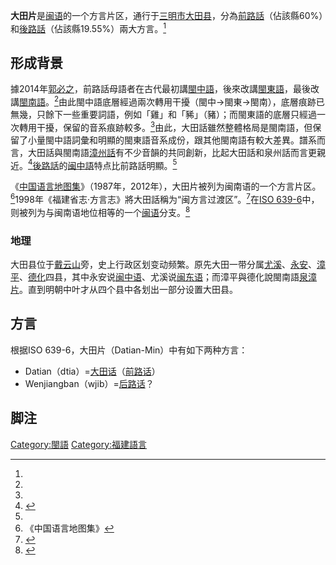 {{Infobox Language
|name= 大田片
|nativename= 
|states= {{CHN}}[[福建省|福建省]][[三明市|三明市]]
|region= [[福建省|福建省]][[三明市|三明市]][[大田县|大田县]]
|speakers= 约27.4万
|date     = 1992年
|ref      = <ref name="大田县志_方言">{{Cite book |url=http://www.fjsq.gov.cn/ShowText.asp?ToBook=3196&index=1666& |title=大田县志 第三十三篇　方　言 |access-date=2015-02-05 |archive-url=https://web.archive.org/web/20150205055343/http://www.fjsq.gov.cn/ShowText.asp?ToBook=3196&index=1666& |archive-date=2015-02-05 |dead-url=yes |editor=大田县地方志编纂委员会 |location=北京 |publisher=中华书局 |date=1996年11月 }}（註：該方志的下限為1992年）</ref><ref>{{Cite web |url=http://www.fjsq.gov.cn/ShowText.asp?ToBook=3196&index=143& |title=大田县志  卷四　人　口 |access-date=2015-02-05 |archive-url=https://web.archive.org/web/20150205060738/http://www.fjsq.gov.cn/ShowText.asp?ToBook=3196&index=143& |archive-date=2015-02-05 |editor=大田县地方志编纂委员会 |location=北京 |publisher=中华书局 |date=1996年11月 |dead-url=yes }}</ref>

|rank= 
|familycolor= 漢藏語系
|fam1= [[汉藏语系|汉藏语系]]
|fam2= [[汉语族|汉语族]]
|fam3= [[闽语支|闽语支]]
|fam4= [[闽南语|闽南语]]<ref name="Kwok 2014"/>
|nation= 
|agency=
|map=Banlamgu.svg
|mapcaption={{color box|#33b3b0}} 大田片在閩南語通行區的分布
|isoexception=dialect
|iso6 =dtii
}}
'''大田片'''是[[闽语|闽语]]的一个方言片区，通行于[[三明市|三明市]][[大田县|大田县]]，分為[[前路話|前路話]]（佔該縣60%）和[[後路話|後路話]]（佔該縣19.55%）兩大方言。<ref name="大田县志_方言"/>

==形成背景==
據2014年[[郭必之|郭必之]]，前路話母語者在古代最初講[[閩中語|閩中語]]，後來改講[[閩東語|閩東語]]，最後改講[[閩南語|閩南語]]。<ref name="Kwok 2014"/>由此閩中語底層經過兩次轉用干擾（閩中→閩東→閩南），底層痕跡已無幾，只餘下一些重要詞語，例如「雞」和「豨」（豬）；而閩東語的底層只經過一次轉用干擾，保留的音系痕跡較多。<ref name="Kwok 2014"/>由此，大田話雖然整體格局是閩南語，但保留了小量閩中語詞彙和明顯的閩東語音系成份，跟其他閩南語有較大差異。譜系而言，大田話與閩南語[[漳州話|漳州話]]有不少音韻的共同創新，比起大田話和泉州話而言更親近。<ref name="Kwok 2014">{{cite journal|title=大田（前路）話在閩語中的位置|last=[[郭必之|郭必之]]|journal=The 14th International Symposium on Chinese Languages and Linguistics (IsCLL-14)|publisher=[[中央研究院|中央研究院]]|location=台北|date=2014年|page=49-50|url=http://iscll-14.ling.sinica.edu.tw/files-pdf/Papers/Session1/Kwok.pdf|archiveurl=https://web.archive.org/web/20140611062946/http://iscll-14.ling.sinica.edu.tw/files-pdf/Papers/Session1/Kwok.pdf|archivedate=2014-06-11|access-date=2021-04-17|dead-url=no}}</ref>[[後路話|後路話]]的[[闽中語|闽中語]]特点比前路話明顯。<ref name="1998福建省志"/>

《[[中国语言地图集|中国语言地图集]]》（1987年，2012年），大田片被列为闽南语的一个方言片区。<ref>《中国语言地图集》</ref>1998年《福建省志·方言志》將大田話稱为“闽方言过渡区”。<ref name="1998福建省志">{{Cite web |url=http://www.fjsq.gov.cn/ShowText.asp?ToBook=196&index=8& |title=《福建省志·方言志》 |access-date=2015-02-05 |archive-url=https://web.archive.org/web/20150205101438/http://www.fjsq.gov.cn/ShowText.asp?ToBook=196&index=8& |archive-date=2015-02-05 |dead-url=yes |last=福建省地方志编纂委员会 |ISBN=9787801222794 |date=1998年3月 }}</ref>在[[ISO_639-6|ISO 639-6]]中，则被列为与闽南语地位相等的一个[[闽语|闽语]]分支。<ref>{{Cite web |url=http://www.geolang.com/iso639-6/ |title=ISO 639-6 |accessdate=2015-02-05 |archive-date=2012-06-08 |archive-url=https://web.archive.org/web/20120608064529/http://www.geolang.com/iso639-6/ |dead-url=no }}</ref>

===地理===
大田县位于[[戴云山|戴云山]]旁，史上行政区划变动频繁。原先大田一带分属[[尤溪县|尤溪]]、[[永安县_(福建省)|永安]]、[[漳平县|漳平]]、[[德化县|德化]]四县，其中永安说[[闽中语|闽中语]]、尤溪说[[闽东语|闽东语]]；而漳平與德化說閩南語[[泉漳片|泉漳片]]。直到明朝中叶才从四个县中各划出一部分设置大田县。

==方言==
根据ISO 639-6，大田片（Datian-Min）中有如下两种方言：
*Datian（dtia）=[[大田话|大田话]]（[[前路话|前路话]]）
*Wenjiangban（wjib）=[[后路话|后路话]]？

==脚注==
{{reflist}}

{{闽语}}
{{闽南语}}
{{中國語言}}
[[Category:閩語|Category:閩語]]
[[Category:福建語言|Category:福建語言]]